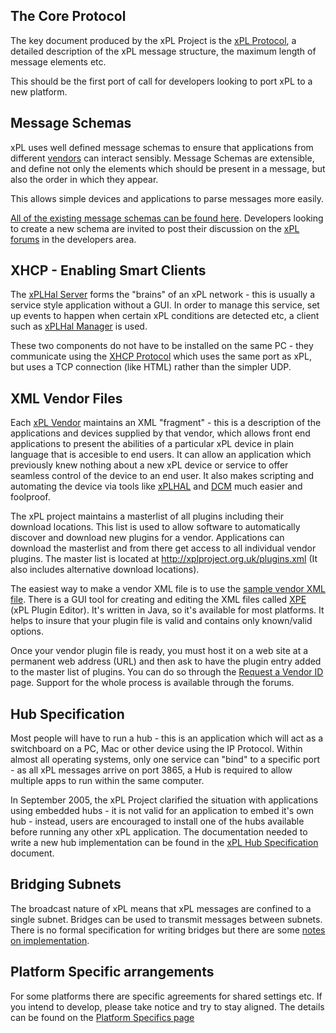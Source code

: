 == The Core Protocol ==

The key document produced by the xPL Project is the [[xPL/xPL_Core_Protocol.mediawiki|xPL Protocol]], a detailed description of the xPL message structure, the maximum length of message elements etc.

This should be the first port of call for developers looking to port xPL to a new platform.

== Message Schemas ==

xPL uses well defined message schemas to ensure that applications from different [[xPL/xPL_Vendors.mediawiki|vendors]] can interact sensibly. Message Schemas are extensible, and define not only the elements which should be present in a message, but also the order in which they appear. 

This allows simple devices and applications to parse messages more easily.

[[xPL/Schemas|All of the existing message schemas can be found here]]. Developers looking to create a new schema are invited to post their discussion on the [http://www.xpl-home.org/forums xPL forums] in the developers area.

== XHCP - Enabling Smart Clients ==

The [[xPLHal Server]] forms the "brains" of an xPL network - this is usually a service style application without a GUI. In order to manage this service, set up events to happen when certain xPL conditions are detected etc, a client such as [[xPLHal Manager]] is used.

These two components do not have to be installed on the same PC - they communicate using the [[XHCP Protocol]] which uses the same port as xPL, but uses a TCP connection (like HTML) rather than the simpler UDP.

== XML Vendor Files ==

Each [[xPL/xPL_Vendors.mediawiki|xPL Vendor]] maintains an XML "fragment" - this is a description of the applications and devices supplied by that vendor, which allows front end applications to present the abilities of a particular xPL device in plain language that is accesible to end users.  It can allow an application which previously knew nothing about a new xPL device or service to offer seamless control of the device to an end user.  It also makes scripting and automating the device via tools like [[ xPLHAL ]] and [http://www.xPL4Java.org/xPL4Java DCM] much easier and foolproof.

The xPL project maintains a masterlist of all plugins including their download locations. This list is used to allow software to automatically discover and download new plugins for a vendor. Applications can download the masterlist and from there get access to all individual vendor plugins. The master list is located at http://xplproject.org.uk/plugins.xml (It also includes alternative download locations).

The easiest way to make a vendor XML file is to use the [[xPL/Sample_vendor_XML_File.mediawiki|sample vendor XML file]].  There is a GUI tool for creating and editing the XML files called [http://www.xpl4java.org/xPL4Java/ XPE] (xPL Plugin Editor).  It's written in Java, so it's available for most platforms.  It helps to insure that your plugin file is valid and contains only known/valid options.

Once your vendor plugin file is ready, you must host it on a web site at a permanent web address (URL) and then ask to have the plugin entry added to the master list of plugins.  You can do so through the [http://xplproject.org.uk/newvendor/index.php Request a Vendor ID] page. Support for the whole process is available through the forums.

== Hub Specification ==

Most people will have to run a hub - this is an application which will act as a switchboard on a PC, Mac or other device using the IP Protocol. Within almost all operating systems, only one service can "bind" to a specific port - as all xPL messages arrive on port 3865, a Hub is required to allow multiple apps to run within the same computer.

In September 2005, the xPL Project clarified the situation with applications using embedded hubs - it is not valid for an application to embed it's own hub - instead, users are encouraged to install one of the hubs available before running any other xPL application. The documentation needed to write a new hub implementation can be found in the [[XPL hubs specification|xPL Hub Specification]] document.

== Bridging Subnets ==

The broadcast nature of xPL means that xPL messages are confined to a single subnet.  Bridges can be used to transmit messages between subnets.  There is no formal specification for writing bridges but there are some [[Notes On Bridge Implementation|notes on implementation]].

== Platform Specific arrangements ==

For some platforms there are specific agreements for shared settings etc. If you intend to develop, please take notice and try to stay aligned. The details can be found on the [[PlatformSpecifics|Platform Specifics page]]

